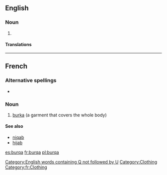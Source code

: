 ==English==

===Noun===
{{en-noun}}

# {{alternative form of|burka}}

====Translations====
{{trans-see|burka}}

[[Category:English words containing Q not followed by U]]
[[Category:Clothing]]
----

==French==
{{wikipedia|lang=fr}}

===Alternative spellings===
* {{l|fr|burka}}

===Noun===
{{fr-noun|f}}

# [[burka]] (a garment that covers the whole body)

====See also====
* [[niqab]]
* [[hijab]]

[[Category:fr:Clothing]]

[[es:burqa]]
[[fr:burqa]]
[[pl:burqa]]